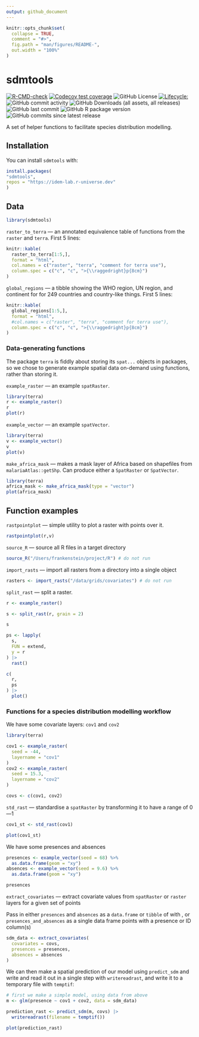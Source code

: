 ```yaml
---
output: github_document
---
```


<!-- README.md is generated from README.Rmd. Please edit that file -->

```r
knitr::opts_chunk$set(
  collapse = TRUE,
  comment = "#>",
  fig.path = "man/figures/README-",
  out.width = "100%"
)
```

# sdmtools

<!-- badges: start -->
[![R-CMD-check](https://github.com/idem-lab/sdmtools/actions/workflows/R-CMD-check.yaml/badge.svg)](https://github.com/idem-lab/sdmtools/actions/workflows/R-CMD-check.yaml)
[![Codecov test coverage](https://codecov.io/gh/idem-lab/sdmtools/branch/main/graph/badge.svg)](https://app.codecov.io/gh/idem-lab/sdmtools?branch=main)
![GitHub License](https://img.shields.io/github/license/idem-lab/sdmtools)
[![Lifecycle:](https://img.shields.io/badge/lifecycle-experimental-orange.svg)](https://lifecycle.r-lib.org/articles/stages.html#experimental)
![GitHub commit activity](https://img.shields.io/github/commit-activity/w/idem-lab/sdmtools)
![GitHub Downloads (all assets, all releases)](https://img.shields.io/github/downloads/idem-lab/sdmtools/total)
![GitHub last commit](https://img.shields.io/github/last-commit/idem-lab/sdmtools)
![GitHub R package version](https://img.shields.io/github/r-package/v/idem-lab/sdmtools)
![GitHub commits since latest release](https://img.shields.io/github/commits-since/idem-lab/sdmtools/latest)
<!-- badges: end -->

A set of helper functions to facilitate species distribution modelling.

## Installation

You can install  `sdmtools` with:

``` r
install.packages(
"sdmtools",
repos = "https://idem-lab.r-universe.dev"
)
```

## Data
```r
library(sdmtools)
```


`raster_to_terra` — an annotated equivalence table of functions from the `raster` and `terra`. First 5 lines:

```r
knitr::kable(
  raster_to_terra[1:5,],
  format = "html",
  col.names = c("raster", "terra", "comment for terra use"),
  column.spec = c("c", "c", ">{\\raggedright}p{8cm}")
)

```


 `global_regions` — a tibble showing the WHO region,  UN region, and continent for for 249 countries and country-like things. First 5 lines:
 
```r
knitr::kable(
  global_regions[1:5,],
  format = "html",
  #col.names = c("raster", "terra", "comment for terra use"),
  column.spec = c("c", "c", ">{\\raggedright}p{8cm}")
)

```


### Data-generating functions

The package `terra` is fiddly about storing its `spat...` objects in packages, so we chose to generate example spatial data on-demand using functions, rather than storing it.

`example_raster` — an example `spatRaster`.

```r
library(terra)
r <- example_raster()
r
plot(r)
```

`example_vector` — an example `spatVector`.

```r
library(terra)
v <- example_vector()
v
plot(v)
```

`make_africa_mask` — makes a mask layer of Africa based on shapefiles from `malariaAtlas::getShp`.
Can produce either a `SpatRaster` or `SpatVector`.


```r
library(terra)
africa_mask <- make_africa_mask(type = "vector")
plot(africa_mask)
```

## Function examples

`rastpointplot` — simple utility to plot a raster with points over it.

```r
rastpointplot(r,v)
```

`source_R` — source all R files in a target directory
```r
source_R("/Users/frankenstein/project/R") # do not run
```


`import_rasts` — import all rasters from a directory into a single object
```r
rasters <- import_rasts("/data/grids/covariates") # do not run
```


`split_rast` — split a raster.
```r
r <- example_raster()

s <- split_rast(r, grain = 2)

s
```
```r
ps <- lapply(
  s,
  FUN = extend,
  y = r
) |>
  rast()

c(
  r,
  ps
) |>
  plot()

```


### Functions for a species distribution modelling workflow

We have some covariate layers: `cov1` and `cov2`
```r
library(terra)

cov1 <- example_raster(
  seed = -44,
  layername = "cov1"
)
cov2 <- example_raster(
  seed = 15.3,
  layername = "cov2"
)

covs <- c(cov1, cov2)
```

`std_rast` — standardise a `spatRaster` by transforming it to have a range of 0—1
```r
cov1_st <- std_rast(cov1)

plot(cov1_st)
```


We have some presences and absences
```r
presences <- example_vector(seed = 68) %>%
  as.data.frame(geom = "xy")
absences <- example_vector(seed = 9.6) %>%
  as.data.frame(geom = "xy")

presences
```


`extract_covariates` — extract covariate values from `spatRaster` or `raster` layers for a given set of points

Pass in either `presences` and `absences` as a `data.frame` or `tibble` of with , or `presences_and_absences` as a single data frame points with a presence or ID column(s)
```r
sdm_data <- extract_covariates(
  covariates = covs,
  presences = presences,
  absences = absences
)
```

We can then make a spatial prediction of our model using `predict_sdm` and write and read it out in a single step with `writereadrast`, and write it to a temporary file with `temptif`:
```r
# first we make a simple model, using data from above
m <- glm(presence ~ cov1 + cov2, data = sdm_data)

prediction_rast <- predict_sdm(m, covs) |>
  writereadrast(filename = temptif())

plot(prediction_rast)
```



